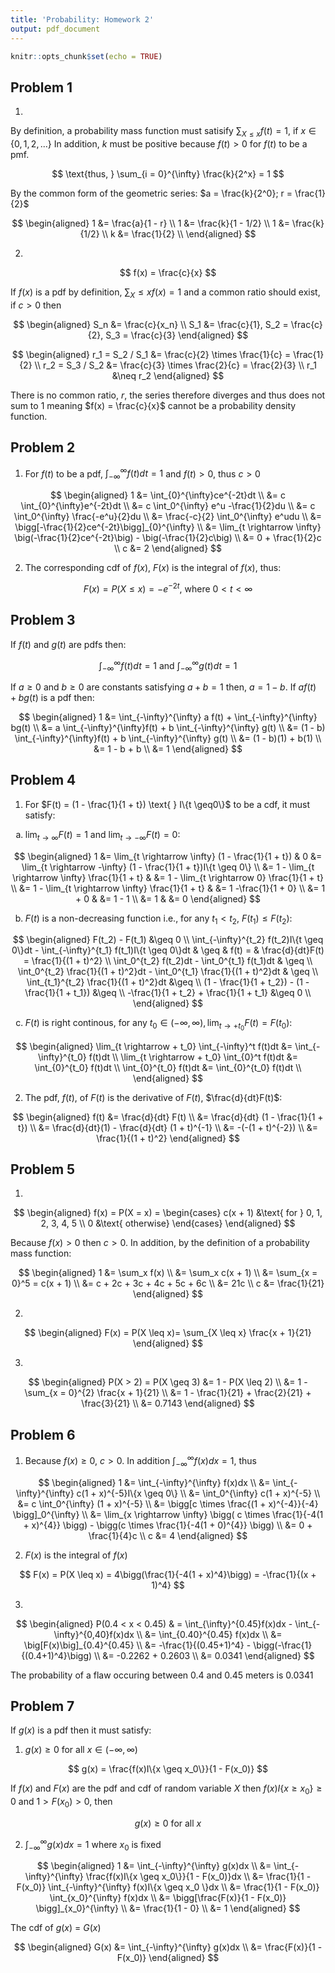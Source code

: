 ```yaml
---
title: 'Probability: Homework 2'
output: pdf_document
---
```


```r
knitr::opts_chunk$set(echo = TRUE)
```

\begin{center}
\textbf{Nick Williams \\
ntw2117}
\end{center}

## Problem 1 

(1) 

By definition, a probability mass function must satisify $\sum_{X \leq x} f(t) = 1$, if $x \in \{0, 1, 2, ...\}$ In addition, $k$ must be positive because $f(t) > 0$ for $f(t)$ to be a pmf. 

$$
\text{thus, } \sum_{i = 0}^{\infty} \frac{k}{2^x} = 1 
$$

By the common form of the geometric series: $a = \frac{k}{2^0}; r = \frac{1}{2}$

$$
\begin{aligned}
  1 &= \frac{a}{1 - r} \\
  1 &= \frac{k}{1 - 1/2} \\
  1 &= \frac{k}{1/2} \\
  k &= \frac{1}{2} \\
\end{aligned}
$$

(2) 

$$
f(x) = \frac{c}{x}
$$

If $f(x)$ is a pdf by definition, $\sum_X \leq x f(x) = 1$ and a common ratio should exist, if $c > 0$ then

$$
\begin{aligned}
  S_n &= \frac{c}{x_n} \\
  S_1 &= \frac{c}{1}, S_2 = \frac{c}{2}, S_3 = \frac{c}{3} 
\end{aligned}
$$

$$
\begin{aligned}
r_1 = S_2 / S_1 &= \frac{c}{2} \times \frac{1}{c} = \frac{1}{2} \\
r_2 = S_3 / S_2 &= \frac{c}{3} \times \frac{2}{c} = \frac{2}{3} \\
r_1 &\neq r_2
\end{aligned}
$$

There is no common ratio, $r$, the series therefore diverges and thus does not sum to 1 meaning $f(x) = \frac{c}{x}$ cannot be a probability density function. 

\newpage

## Problem 2 

(1) For $f(t)$ to be a pdf, $\int_{-\infty}^{\infty}f(t)dt = 1$ and $f(t) > 0$, thus $c > 0$

$$
\begin{aligned}
  1 &= \int_{0}^{\infty}ce^{-2t}dt \\
    &= c \int_{0}^{\infty}e^{-2t}dt \\
    &= c \int_0^{\infty} e^u -\frac{1}{2}du \\
    &= c \int_0^{\infty} \frac{-e^u}{2}du \\
    &= \frac{-c}{2} \int_0^{\infty} e^udu \\
    &= \bigg[-\frac{1}{2}ce^{-2t}\bigg]_{0}^{\infty} \\
    &= \lim_{t \rightarrow \infty} \big(-\frac{1}{2}ce^{-2t}\big) - \big(-\frac{1}{2}c\big) \\
    &= 0 + \frac{1}{2}c \\
  c &= 2
\end{aligned}
$$

(2) The corresponding cdf of $f(x)$, $F(x)$ is the integral of $f(x)$, thus: 

$$
F(x) = P(X\leq x) =  -e^{-2t} \text{, where } 0 < t < \infty
$$ 

## Problem 3 

If $f(t)$ and $g(t)$ are pdfs then: 

$$
\int_{-\infty}^{\infty} f(t)dt = 1 \text{ and } \int_{-\infty}^{\infty} g(t)dt = 1
$$

If $a \geq 0$ and $b \geq 0$ are constants satisfying $a + b = 1$ then, $a = 1 - b$. If $af(t) + bg(t)$ is a pdf then: 

$$
\begin{aligned}
   1 &= \int_{-\infty}^{\infty} a f(t) + \int_{-\infty}^{\infty} bg(t) \\
    &= a \int_{-\infty}^{\infty}f(t) + b \int_{-\infty}^{\infty} g(t) \\
    &= (1 - b) \int_{-\infty}^{\infty}f(t) + b \int_{-\infty}^{\infty} g(t) \\
    &= (1 - b)(1) + b(1) \\
    &= 1 - b + b \\
    &= 1
\end{aligned}
$$

## Problem 4 

(1) For $F(t) = (1 - \frac{1}{1 + t}) \text{ } I\{t \geq0\}$ to be a cdf, it must satisfy:

  a. $\lim_{t\rightarrow \infty} F(t) = 1$ and $\lim_{t \rightarrow -\infty} F(t) = 0$:  
  
$$
\begin{aligned}
  1 &= \lim_{t \rightarrow \infty} (1 - \frac{1}{1 + t}) & 0 &= \lim_{t \rightarrow -\infty} (1 - \frac{1}{1 + t})I\{t \geq     0\} \\
  &= 1 - \lim_{t \rightarrow \infty} \frac{1}{1 + t}     &   &= 1 - \lim_{t \rightarrow 0} \frac{1}{1 + t} \\
  &= 1 - \lim_{t \rightarrow \infty} \frac{1}{1 + t}     &   &= 1 -\frac{1}{1 + 0} \\ 
  &= 1 + 0                                               &   &= 1 - 1 \\
  &= 1                                                   &   &= 0
\end{aligned}
$$
  
  b. $F(t)$ is a non-decreasing function i.e., for any $t_1 < t_2$, $F(t_1) \leq F(t_2)$:  
  
$$
\begin{aligned}
  F(t_2) - F(t_1) &\geq 0 \\
  \int_{-\infty}^{t_2} f(t_2)I\{t \geq 0\}dt - \int_{-\infty}^{t_1} f(t_1)I\{t \geq 0\}dt & \geq & f(t) = & \frac{d}{dt}F(t)     = \frac{1}{(1 + t)^2} \\
  \int_0^{t_2} f(t_2)dt - \int_0^{t_1} f(t_1)dt & \geq \\
  \int_0^{t_2} \frac{1}{(1 + t)^2}dt - \int_0^{t_1} \frac{1}{(1 + t)^2}dt & \geq \\
  \int_{t_1}^{t_2} \frac{1}{(1 + t)^2}dt &\geq \\
  (1 - \frac{1}{1 + t_2}) - (1 - \frac{1}{1 + t_1}) &\geq \\
  -\frac{1}{1 + t_2} + \frac{1}{1 + t_1} &\geq 0 \\
\end{aligned}
$$
  
  c. $F(t)$ is right continous, for any $t_0 \in (-\infty, \infty), \lim_{t \rightarrow +t_0} F(t) = F(t_0)$: 
  
$$
\begin{aligned}
  \lim_{t \rightarrow + t_0} \int_{-\infty}^t f(t)dt &= \int_{-\infty}^{t_0} f(t)dt \\
  \lim_{t \rightarrow + t_0} \int_{0}^t f(t)dt       &= \int_{0}^{t_0} f(t)dt \\
  \int_{0}^{t_0} f(t)dt                              &= \int_{0}^{t_0} f(t)dt \\
\end{aligned}
$$
  
(2) The pdf, $f(t)$, of $F(t)$ is the derivative of $F(t)$, $\frac{d}{dt}F(t)$: 

$$
\begin{aligned}
  f(t) &= \frac{d}{dt} F(t) \\
       &= \frac{d}{dt} (1 - \frac{1}{1 + t}) \\
       &= \frac{d}{dt}(1) - \frac{d}{dt} (1 + t)^{-1} \\
       &= -(-(1 + t)^{-2}) \\ 
       &= \frac{1}{(1 + t)^2}
\end{aligned}
$$

\newpage

## Problem 5

(1)

$$
\begin{aligned}
  f(x) = P(X = x) = 
  \begin{cases}
    c(x + 1) &\text{ for } 0, 1, 2, 3, 4, 5 \\
           0 &\text{ otherwise}
  \end{cases}
\end{aligned}
$$

Because $f(x) > 0$ then $c > 0$. In addition, by the definition of a probability mass function: 

$$
\begin{aligned}
  1 &= \sum_x f(x) \\
    &= \sum_x c(x + 1) \\
    &= \sum_{x = 0}^5 = c(x + 1) \\
    &= c + 2c + 3c + 4c + 5c + 6c \\
    &= 21c \\
  c &= \frac{1}{21}
\end{aligned}
$$

(2)

$$
\begin{aligned}
  F(x) = P(X \leq x)= \sum_{X \leq x} \frac{x + 1}{21}
\end{aligned}
$$

(3)

$$
\begin{aligned}
  P(X > 2) = P(X \geq 3) &= 1 - P(X \leq 2) \\
                         &= 1 - \sum_{x = 0}^{2} \frac{x + 1}{21} \\
                         &= 1 - \frac{1}{21} + \frac{2}{21} + \frac{3}{21} \\
                         &= 0.7143
\end{aligned}
$$

\newpage

## Problem 6

(1) Because $f(x) \geq 0$, $c > 0$. In addition $\int_{-\infty}^{\infty} f(x)dx = 1$, thus

$$
\begin{aligned}
  1 &= \int_{-\infty}^{\infty} f(x)dx \\
    &= \int_{-\infty}^{\infty} c(1 + x)^{-5}I\{x \geq 0\} \\
    &= \int_0^{\infty} c(1 + x)^{-5} \\
    &= c \int_0^{\infty} (1 + x)^{-5} \\
    &= \bigg[c \times \frac{(1 + x)^{-4}}{-4} \bigg]_0^{\infty} \\
    &= \lim_{x \rightarrow \infty} \bigg( c \times \frac{1}{-4(1 + x)^{4}} \bigg) - \bigg(c \times \frac{1}{-4(1 + 0)^{4}}         \bigg) \\
    &= 0 + \frac{1}{4}c \\
  c &= 4
\end{aligned}
$$

(2) $F(x)$ is the integral of $f(x)$

$$
F(x) = P(X \leq x) = 4\bigg(\frac{1}{-4(1 + x)^4}\bigg) = -\frac{1}{(x + 1)^4}
$$

(3)

$$
\begin{aligned}
  P(0.4 < x < 0.45) & = \int_{\infty}^{0.45}f(x)dx - \int_{-\infty}^{0,40}f(x)dx \\
                    &= \int_{0.40}^{0.45} f(x)dx \\
                    &= \big[F(x)\big]_{0.4}^{0.45} \\
                    &= -\frac{1}{(0.45+1)^4} - \bigg(-\frac{1}{(0.4+1)^4}\bigg) \\
                    &= -0.2262 + 0.2603 \\
                    &= 0.0341
\end{aligned}
$$

The probability of a flaw occuring between 0.4 and 0.45 meters is 0.0341

\newpage

## Problem 7

If $g(x)$ is a pdf then it must satisfy: 

(1) $g(x) \geq 0$ for all $x \in (-\infty, \infty)$  

$$
g(x) = \frac{f(x)I\{x \geq x_0\}}{1 - F(x_0)}
$$  

If $f(x)$ and $F(x)$ are the pdf and cdf of random variable $X$ then $f(x)I\{x \geq x_0\} \geq 0$ and $1 >F(x_0) > 0$, then 

$$
g(x) \geq 0 \text{ for all } x
$$

(2) $\int_{-\infty}^{\infty} g(x)dx = 1$ where $x_0$ is fixed 

$$
\begin{aligned}
  1 &= \int_{-\infty}^{\infty} g(x)dx \\
    &= \int_{-\infty}^{\infty} \frac{f(x)I\{x \geq x_0\}}{1 - F(x_0)}dx \\
    &= \frac{1}{1 - F(x_0)} \int_{-\infty}^{\infty} f(x)I\{x \geq x_0 \}dx \\
    &= \frac{1}{1 - F(x_0)} \int_{x_0}^{\infty} f(x)dx \\
    &= \bigg[\frac{F(x)}{1 - F(x_0)} \bigg]_{x_0}^{\infty} \\
    &= \frac{1}{1 - 0} \\
    &= 1
\end{aligned}
$$

The cdf of $g(x)$ = $G(x)$ 

$$
\begin{aligned}
  G(x) &= \int_{-\infty}^{\infty} g(x)dx \\
       &= \frac{F(x)}{1 - F(x_0)}
\end{aligned}
$$






